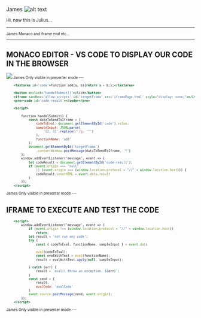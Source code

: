 
James ![alt text](https://avatars2.githubusercontent.com/u/1286700?s=96&v=4 )


<Small name='james' quote='@ Rafal, dont copy and paste'/>

<Notes>
   Hi, now this is Julius...
</Notes>

---

<Small name='james' quote='@ Rafal, dont copy and paste'/>

<Notes>
    James
   Monaco and iframe eval etc...
</Notes>

---

# MONACO EDITOR - VS CODE TO DISPLAY OUR CODE IN THE BROWSER

<img src="./monaco.gif"/>
<Notes>
    James
  Only visible in presenter mode
</Notes>
---

``` jsx
    <textarea id='code'>function add(a, b){return a + b;};</textarea>

    <button onclick='handelSubmit()'>click</button>
    <iframe sandbox='allow-scripts' id='targetFrame' src='iframePage.html' style="display: none;"></iframe>
    <pre><code id='code-result'></code></pre>

    <script>

        function handelSubmit() {
            const dataToSendToIframe = {
                codeToEval: document.getElementById('code').value,
                sampleInput: JSON.parse(
                    '[2, 3]'.replace(/'/g, '"')
                ),
                functionName: 'add'
            };
            document.getElementById('targetFrame')
                .contentWindow.postMessage(dataToSendToIframe, '*')
        };
        window.addEventListener('message', event => {
            let codeResult = document.getElementById('code-result');
            if (event.origin === "null"
                || (event.origin === (window.location.protocol + "//" + window.location.host))) {
                codeResult.innerHTML = event.data.result
            }
        });
    </script>

```
<Notes>
    James
  Only visible in presenter mode
</Notes>
---

# IFRAME TO EXECUTE AND TEST THE CODE

``` jsx
    <script>
        window.addEventListener('message', event => {
            if (event.origin !== (window.location.protocol + "//" + window.location.host))
                return;
            let result = 'not run any code';
            try {
                const { codeToEval, functionName, sampleInput } = event.data

                eval(codeToEval);
                const evalWithTest = eval(functionName);
                result = evalWithTest.apply(null, sampleInput);

            } catch (err) {
                result = `eval() threw an exception. ${err}`;
            }
            const send = {
                result,
                evalCode: 'evalCode'
            }
            event.source.postMessage(send, event.origin);
        });
    </script>

```


<Notes>
    James
  Only visible in presenter mode
</Notes>
---